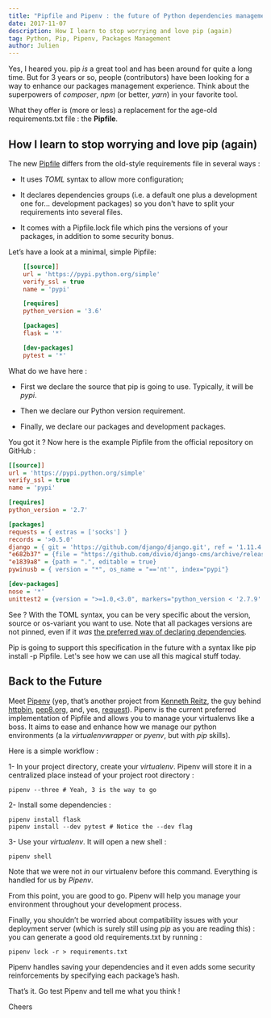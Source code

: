 ```yaml
---
title: "Pipfile and Pipenv : the future of Python dependencies management"
date: 2017-11-07
description: How I learn to stop worrying and love pip (again)
tag: Python, Pip, Pipenv, Packages Management
author: Julien
---
```


Yes, I heared you. pip _is_ a great tool and has been around for quite a long time. But for 3 years or so, people (contributors) have been looking for a way to enhance our packages management experience. Think about the superpowers of _composer_, _npm_ (or better, _yarn_) in your favorite tool.

What they offer is (more or less) a replacement for the age-old requirements.txt file : the **Pipfile**.

## How I learn to stop worrying and love pip (again)

The new [Pipfile](https://github.com/pypa/pipfile) differs from the old-style requirements file in several ways :

- It uses _TOML_ syntax to allow more configuration;

- It declares dependencies groups (i.e. a default one plus a development one for... development packages) so you don't have to split your requirements into several files.

- It comes with a Pipfile.lock file which pins the versions of your packages, in addition to some security bonus.

Let’s have a look at a minimal, simple Pipfile:

```ini
    [[source]]
    url = 'https://pypi.python.org/simple'
    verify_ssl = true
    name = 'pypi'

    [requires]
    python_version = '3.6'

    [packages]
    flask = '*'

    [dev-packages]
    pytest = '*'
```

What do we have here :

- First we declare the source that pip is going to use. Typically, it will be _pypi_.

- Then we declare our Python version requirement.

- Finally, we declare our packages and development packages.

You got it ? Now here is the example Pipfile from the official repository on GitHub :

```ini
[[source]]
url = 'https://pypi.python.org/simple'
verify_ssl = true
name = 'pypi'

[requires]
python_version = '2.7'

[packages]
requests = { extras = ['socks'] }
records = '>0.5.0'
django = { git = 'https://github.com/django/django.git', ref = '1.11.4', editable = true }
"e682b37" = {file = "https://github.com/divio/django-cms/archive/release/3.4.x.zip"}
"e1839a8" = {path = ".", editable = true}
pywinusb = { version = "*", os_name = "=='nt'", index="pypi"}

[dev-packages]
nose = '*'
unittest2 = {version = ">=1.0,<3.0", markers="python_version < '2.7.9' or (python_version >= '3.0' and python_version < '3.4')"}
```

See ? With the TOML syntax, you can be very specific about the version, source or os-variant you want to use. Note that all packages versions are not pinned, even if it _was_ [the preferred way of declaring dependencies](http://nvie.com/posts/pin-your-packages/).

Pip is going to support this specification in the future with a syntax like pip install -p Pipfile. Let's see how we can use all this magical stuff today.

## Back to the Future

Meet [Pipenv](https://docs.pipenv.org/) (yep, that’s another project from [Kenneth Reitz](https://twitter.com/kennethreitz), the guy behind [httpbin](http://httpbin.org/), [pep8.org](https://gist.github.com/pep8.org), and, yes, [request](http://docs.python-requests.org/en/master/#)). Pipenv is the current preferred implementation of Pipfile and allows you to manage your virtualenvs like a boss. It aims to ease and enhance how we manage our python environments (a la _virtualenvwrapper_ or _pyenv_, but with _pip_ skills).

Here is a simple workflow :

1- In your project directory, create your _virtualenv_. Pipenv will store it in a centralized place instead of your project root directory :

```shell
pipenv --three # Yeah, 3 is the way to go
```

2- Install some dependencies :

```shell
pipenv install flask
pipenv install --dev pytest # Notice the --dev flag
```

3- Use your _virtualenv_. It will open a new shell :

```shell
pipenv shell
```

Note that we were not _in_ our virtualenv before this command. Everything is handled for us by _Pipenv_.

From this point, you are good to go. Pipenv will help you manage your environment throughout your development process.

Finally, you shouldn’t be worried about compatibility issues with your deployment server (which is surely still using _pip_ as you are reading this) : you can generate a good old requirements.txt by running :

```shell
pipenv lock -r > requirements.txt
```

Pipenv handles saving your dependencies and it even adds some security reinforcements by specifying each package’s hash.

That’s it. Go test Pipenv and tell me what you think !

Cheers
